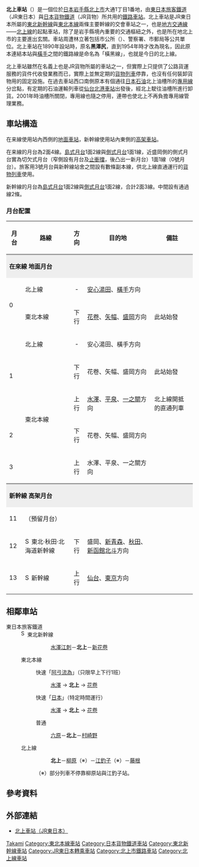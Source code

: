  {{NoteTA |G1=Transport
|1=zh-cn:北上站; zh-hk:北上站; zh-tw:北上車站;
|2=zh-hans:花卷; zh-hant:花卷;
}}
{{日本車站資訊
|公司色 = green
|文字色 =
|站名 = 北上站*
|圖片 = Kitakami sta08s3200.jpg
|pxl =
|圖片説明 = 站舍（東口）
|日文原名 = 北上
|平假名 = きたかみ
|羅馬拼音 = Kitakami
|所屬公司 = [[東日本旅客鐵道|東日本旅客鐵道]]（JR東日本）<br />[[日本貨物鐵道|日本貨物鐵道]]（JR貨物）**
|電報略號 = カミ<br/>ロサ（改稱前）
|所在地 = [[岩手縣|岩手縣]][[北上市|北上市]]大通一丁目1-2
|車站構造 = [[高架車站|高架車站]]（新幹線）<br />[[地上車站|地上車站]]（在來線）
|月台配置 = 2面3線（新幹線）<br />2面4線（在來線）
|啟用年月日 = 1890年（[[明治|明治]]23年）11月1日<ref name="sone21">{{Cite book|author=[[曽根悟|曽根悟]]（監修）|title=週刊 歴史でめぐる鉄道全路線 国鉄・JR|editor=朝日新聞出版分冊百科編集部（編集）|publisher=[[朝日新聞出版|朝日新聞出版]]|series=週刊朝日百科|volume=21号 釜石線・山田線・岩泉線・北上線・八戸線|page=23|date=2009-12-06}}</ref>
|乘客人數 = 3,765
|統計年度 = 2015年
|停站路線數= 3
|所屬路線1 = [[File:Shinkansen-E.svg|15px]][[東北新幹線|東北新幹線]]
|前一站1 = [[水澤江刺站|水澤江刺]]
|前一站距離1 = 17.4
|後一站距離1 = 12.5
|後一站1 = [[新花卷站|新花卷]]
|距離1 = 487.5
|起點站1 = [[東京站|東京]]
|所屬路線2 = {{Color|mediumseagreen|■}}[[東北本線|東北本線]]
|前一站2 = [[六原站|六原]]
|前一站距離2 = 6.4
|後一站距離2 = 4.7
|後一站2 = [[村崎野站|村崎野]]
|距離2 = 487.5
|起點站2 = [[東京站|東京]]
|所屬路線3 = {{Color|#754C9B|■}}[[北上線|北上線]]
|後一站距離3 = 2.1
|後一站3 = [[柳原站_(岩手縣)|柳原]]
|距離3 = 0.0
|起點站3 = 北上
|轉車 =
|備註 = 直營站（管理站）<br/>設有[[綠窗口|綠窗口]]
|全寬備註 = * 1954年由黑澤尻站改為現稱。<br />** 現時沒有定期[[貨物列車|貨物列車]]在此停車。
}}
{{Routemap|title=北上站新幹線月台|map=
STRg\STRf~~ ~~↑{{站|水澤江刺}}
ABZg2\STR!~STRc3
STR!~STRc1\ABZg+4
STRc2\ABZg3\ABZg2\STRc3
\STR+1\STR!~STRc4\STR!~STRc1\ABZ4+2f\STRc3
\STR\STR\STR\STR!~STRc1\STR+4
\STR+BSr\STR\STR\STR+BSl\STR+BSr
\STR+BSr\STR\STR\STR+BSl\STR+BSr
\STR\STR\STR\STR!~STRc2\STR3
\STR2\STR!~STRc3\STR!~STRc2\ABZ3+1g\STRc4
STRc1\ABZg+4\ABZg+1\STRc4
STR!~STRc2\ABZg3
ABZg+1\STR!~STRc4
STRg\STRf~~ ~~↓{{站|新花卷}}
}}
'''北上車站'''（{{jpn|j=北上駅|kyu=|hg=きたかみえき|rm=Kitakami eki|f=y}}）是一個位於[[日本|日本]][[岩手縣|岩手縣]][[北上市|北上市]]大通1丁目1番地，由[[東日本旅客鐵道|東日本旅客鐵道]]（JR東日本）與[[日本貨物鐵道|日本貨物鐵道]]（JR貨物）所共用的[[鐵路車站|鐵路車站]]。北上車站是JR東日本所屬的[[東北新幹線|東北新幹線]]與[[東北本線|東北本線]]兩條主要幹線的交會車站之一，也是[[地方交通線|地方交通線]]——[[北上線|北上線]]的起點車站，除了是岩手縣境內重要的交通樞紐之外，也是所在地北上市的主要進出玄關。車站周遭林立著包括市公所（{{lang|ja|市役所}}）、警察署、市郵局等公共單位。北上車站在1890年設站時，原名'''黑澤尻'''，直到1954年時才改為現名，因此原本連結本站與[[橫手車站|橫手]]之間的鐵路線是命名為「橫黑線」，也就是今日的北上線。

北上車站雖然在名義上也是JR貨物所屬的車站之一，但實際上只提供了公路貨運服務的貨件代收發業務而已，實際上並無定期的[[貨物列車|貨物列車]]停靠，也沒有任何裝卸貨物用的固定設施。在過去車站西口南側原本有個通往[[日本石油|日本石油]]北上油槽所的[[專用線|專用線]]分岔點，有定期的石油運輸列車從[[仙台北港車站|仙台北港車站]]出發後，經北上駛往油槽所進行卸貨。2001年時油槽所關閉，專用線也隨之停用，連帶也使北上不再負擔專用線管理業務。

== 車站構造 ==
在来線使用站內西側的[[地面車站|地面車站]]，新幹線使用站內東側的[[高架車站|高架車站]]。

在来線的月台為2面4線。[[島式月台|島式月台]]1面2線與[[側式月台|側式月台]]1面1線，近盛岡側的側式月台實為切欠式月台（窄側設有月台及[[止衝擋|止衝擋]]，後凸出一新月台）1面1線（0號月台）。旅客用3號月台與新幹線站舍之間設有數條副本線，供北上線直通運行的[[貨物列車|貨物列車]]使用。

新幹線的月台為[[島式月台|島式月台]]1面2線與[[側式月台|側式月台]]1面2線，合計2面3線。中間設有通過線2條。

=== 月台配置 ===
{| class="wikitable" rules="rows"
!月台<!-- 事業者側による呼称 --->!!路線!!方向!!目的地!!備註
|-
|colspan="5" style="background-color:#eee; border-top:solid 3px #999;"|'''在來線 地面月台'''
|-
! rowspan="2"|0
|{{Color|#754C9B|■}}北上線
| style="text-align:center" | -
|[[安心湯田站|安心湯田]]、[[橫手站|橫手]]方向
| 
|-
|{{Color|mediumseagreen|■}}東北本線
| style="text-align:center" | 下行
|[[花卷站|花卷]]、[[矢幅站|矢幅]]、[[盛岡站|盛岡]]方向
|此站始發
|-
! rowspan="3"|1
|{{Color|#754C9B|■}}北上線
| style="text-align:center" | -
|安心湯田、橫手方向
| 
|-
|rowspan=4|{{Color|mediumseagreen|■}}東北本線
| style="text-align:center" | 下行
|花卷、矢幅、盛岡方向
|此站始發
|-
| style="text-align:center" | 上行
|[[水澤站|水澤]]、[[平泉站_(日本)|平泉]]、[[一之關站|一之關]]方向
| 北上線開抵的直通列車
|-
! 2
| style="text-align:center" | 下行
|花卷、矢幅、盛岡方向
| 
|-
! 3
| style="text-align:center" | 上行
|水澤、平泉、一之關方向
| 
|-
|colspan="5" style="background-color:#eee; border-top:solid 3px #999;"|'''新幹線 高架月台'''
|-
! 11
|colspan=4|（預留月台）
|-
! 12
|[[File:Shinkansen-E.svg|17px]]東北·秋田·北海道新幹線
| style="text-align:center" | 下行
|盛岡、[[新青森站|新青森]]、[[秋田站|秋田]]、[[新函館北斗站|新函館北斗]]方向
| 
|-
! 13
|[[File:Shinkansen-E.svg|17px]]新幹線
| style="text-align:center" | 上行
|[[仙台站|仙台]]、[[東京站|東京]]方向
| 
|}

== 相鄰車站 ==
; 東日本旅客鐵道
:  [[File:Shinkansen-E.svg|17px]]東北新幹線
::: [[水澤江刺站|水澤江刺]]－'''北上'''－[[新花卷站|新花卷]]
: {{Color|mediumseagreen|■}}東北本線
:: {{Color|red|□}}快速「[[東北本線#快速「アテルイ」|阿弖流為]]」（只限早上下行1班）
::: [[水澤站|水澤]] → '''北上''' → [[花卷站|花卷]]
:: {{Color|red|□}}快速「[[東北本線#快速「ジパング」|日本]]」（特定時間運行）
::: [[水澤站|水澤]] → '''北上''' → [[花卷站|花卷]]
:: {{Color|gray|■}}普通
::: [[六原站|六原]]－'''北上'''－[[村崎野站|村崎野]]
: {{Color|#754C9B|■}}北上線
::: '''北上'''－[[柳原站_(岩手縣)|柳原]]（※）－[[江釣子站|江釣子]]（※）－[[藤根站|藤根]]
::（※）部分列車不停靠柳原站與江釣子站。

==參考資料==
{{reflist}}

==外部連結==
{{Commons category|Kitakami_Station}}
* {{ja}}[http://www.jreast.co.jp/estation/station/info.aspx?StationCd=564 北上車站（JR東日本）] {{Wayback|url=http://www.jreast.co.jp/estation/station/info.aspx?StationCd=564 |date=20121102000226 }}

{{東北新幹線}}
{{東北本線}}
{{北上線}}

{{coord|39|16|56|N|141|7|21|E|display=title|scale:5000_region:JP_type:railwaystation}}

{{DEFAULTSORT:Kitakami}}
[[Category:日本鐵路車站_Ki|Takami]]
[[Category:東北本線車站|Category:東北本線車站]]
[[Category:日本貨物鐵道車站|Category:日本貨物鐵道車站]]
[[Category:東北新幹線車站|Category:東北新幹線車站]]
[[Category:JR東日本轉乘車站|Category:JR東日本轉乘車站]]
[[Category:北上市鐵路車站|Category:北上市鐵路車站]]
[[Category:北上線車站|Category:北上線車站]]